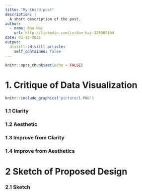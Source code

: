 ```yaml
---
title: "My-third-post"
description: |
  A short description of the post.
author:
  - name: Dan Hai
    url: http://linkedin.com/in/dan-hai-1283091b4
date: 03-13-2021
output:
  distill::distill_article:
    self_contained: false
---
```

```r
knitr::opts_chunk$set(echo = FALSE)
```

#  **1.	Critique of Data Visualization**

```r
knitr::include_graphics('picture/1.PNG')
```

### **1.1 Clarity**


### **1.2 Aesthetic**


### **1.3 Improve from Clarity**


### **1.4 Improve from Aesthetics**


#  **2 Sketch of Proposed Design** 

###  **2.1 Sketch**